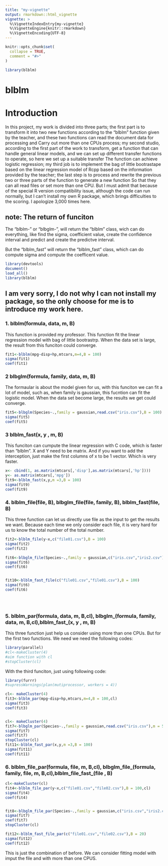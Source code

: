 ```yaml
---
title: "my-vignette"
output: rmarkdown::html_vignette
vignette: >
  %\VignetteIndexEntry{my-vignette}
  %\VignetteEngine{knitr::rmarkdown}
  %\VignetteEncoding{UTF-8}
---
```


```r
knitr::opts_chunk$set(
  collapse = TRUE,
  comment = "#>"
)
```

```r
library(blblm)
```
# blblm
# Introduction

In this project, my work is divided into three parts; the first part is to transform it into two new functions according to the "blblm" function given by the teacher, and these two functions can read the document data for processing and Carry out more than one CPUs process; my second studio, according to the first part of the work to transform, get a function that can handle general linear models, and we can set up different transfer functions to operate, so here we set up a suitable transfer The function can achieve logistic regression; my third job is to implement the bag of little bootrastape based on the linear regression model of Rcpp based on the information provided by the teacher; the last step is to process and rewrite the previous two or three parts of the function to generate a new function So that they can all read files or set more than one CPU. But I must admit that because of the special R version compatibility issue, although the code can run normally, but I can't install my own R package, which brings difficulties to the scoring. I apologize 3,000 times here.

## note: The return of funciton

The "blblm-" or "blbglm-", will return the "blblm" class, wich can do everything, like find the sigma, coefficient value, create the confidence interval and predict and create the predictve interval.

But the "blblm_fast" will return the “blblm_fast” class, which can do compute sigma and compute the coefficent value. 

```r
library(devtools)
document()
load_all()
library(blblm)
```
## I am very sorry, I do not why I can not install my package, so the only choose for me is to introduce my work here.

### 1. blblm(formula, data, m, B)
This function is provided my professor. This function fit the linear regression model with bag of little bootrastrp. When the data set is large, the result from this funciton could converge. 

```r
fit1<-blblm(mpg~disp+hp,mtcars,m=4,B = 100)
sigma(fit1)
coef(fit1)
```

### 2 blbglm(formula, family, data, m, B)
The formaular is about the model given for us, with this funciton we can fit a lot of model, such as, when family is gaussian, this fucntion can fit the logistic model. When the data set become large, the results we get could converge. 

```r
fit5<-blbglm(Species~.,family = gaussian,read.csv("iris.csv"),B = 100)
sigma(fit5)
coef(fit5)
```

### 3 blblm_fast(x, y , m, B)
This funciton can cumpute the linear regression with C code, which is faster than "blblm". X and Y need to be matrix. And if you want to add the interception, just make the first columns of x to be 1 vector. Which is very faster.  

```r
x<- cbind(1, as.matrix(mtcars[,'disp'],as.matrix(mtcars[,'hp'])))
y<- as.matrix(mtcars[,'mpg'])
fit9<-blblm_fast(x,y,m =3,B = 100)
sigma(fit9)
coef(fit9)
```
### 4. blblm_file(file, B), blbglm_file(file, family, B), blblm_fast(file, B)

This three function can let us directly use file as the input to get the results we want. Because each time we only consider each file, it is very hard for us to know the total number of the total number. 

```r
fit2<-blblm_file(y~x,c("file01.csv"),B = 100)
sigma(fit2)
coef(fit2) 

fit6<-blbglm_file(Species~.,family = gaussian,c("iris.csv","iris2.csv"),B = 100)
sigma(fit6)
coef(fit6)


fit10<-blblm_fast_file(c("file01.csv","file01.csv"),B = 100)
sigma(fit6)
coef(fit6)


 
```

### 5. blblm_par(formula, data, m, B,cl), blbglm_(formula, family, data, m, B,cl),blblm_fast_(x, y , m, B)

This three function just help us consider using more than one CPUs. But for the first two functions. We need we need the following codes:

```r
library(parallel)
#cl<-makeCluster(4)
#aim function with cl 
#stopCluster(cl)
```
With the third funciton, just using following code:
```r
library(furrr)
#supressWarnings(plan(mutiprocessor, workers = 4))
```

```r
cl<- makeCluster(4)
fit3<-blblm_par(mpg~disp+hp,mtcars,m=4,B = 100,cl)
sigma(fit3)
coef(fit3)


cl<- makeCluster(4)
fit7<-blbglm_par(Species~.,family = gaussian,read.csv("iris.csv"),m = 5,B = 100,cl)
sigma(fit7)
coef(fit7)
stopCluster(cl)
fit11<-blblm_fast_par(x,y,m =3,B = 100)
sigma(fit11)
coef(fit11)

```
### 6. blblm_file_par(formula, file, m, B,cl), blbglm_file_(formula, family, file, m, B,cl),blblm_file_fast_(file , B)


```r
cl<-makeCluster(cl)
fit4<-blblm_file_par(y~x,c("file01.csv","file02.csv"),B = 100,cl)
sigma(fit4)
coef(fit4)


fit8<-blbglm_file_par(Species~.,family = gaussian,c("iris.csv","iris2.csv"),B = 100,cl)
sigma(fit7)
coef(fit7)
stopCluster(cl)

fit12<-blblm_fast_file_par(c("file01.csv","file02.csv"),B = 20)
sigma(fit12)
coef(fit12)
```
This is just the combination of before. We can consider fitting model with imput the file and with more than one CPUS.

